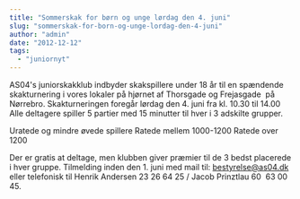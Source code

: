 ```yaml
---
title: "Sommerskak for børn og unge lørdag den 4. juni"
slug: "sommerskak-for-born-og-unge-lordag-den-4-juni"
author: "admin"
date: "2012-12-12"
tags: 
  - "juniornyt"
---
```


AS04's juniorskakklub indbyder skakspillere under 18 år til en spændende skakturnering i vores lokaler på hjørnet af Thorsgade og Frejasgade  på Nørrebro. Skakturneringen foregår lørdag den 4. juni fra kl. 10.30 til 14.00 Alle deltagere spiller 5 partier med 15 minutter til hver i 3 adskilte grupper.

Uratede og mindre øvede spillere Ratede mellem 1000-1200 Ratede over 1200

Der er gratis at deltage, men klubben giver præmier til de 3 bedst placerede i hver gruppe. Tilmelding inden den 1. juni med mail til: bestyrelse@as04.dk eller telefonisk til Henrik Andersen 23 26 64 25 / Jacob Prinztlau 60  63 00 45.
